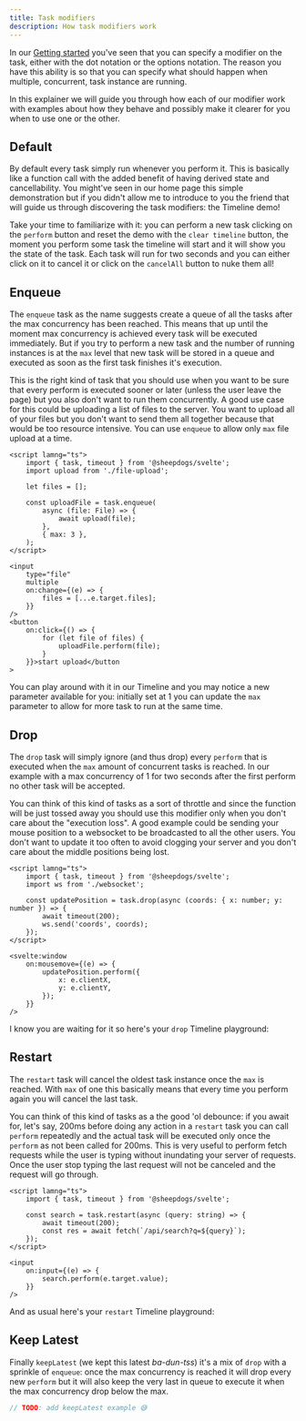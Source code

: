 ```yaml
---
title: Task modifiers
description: How task modifiers work
---
```



In our [Getting started](/getting-started/usage#task-modifiers) you've seen that you can specify a
modifier on the task, either with the dot notation or the options notation. The reason you have this
ability is so that you can specify what should happen when multiple, concurrent, task instance are
running.

In this explainer we will guide you through how each of our modifier work with examples about how
they behave and possibly make it clearer for you when to use one or the other.

## Default

By default every task simply run whenever you perform it. This is basically like a function call
with the added benefit of having derived state and cancellability. You might've seen in our home
page this simple demonstration but if you didn't allow me to introduce to you the friend that will
guide us through discovering the task modifiers: the Timeline demo!

Take your time to familiarize with it: you can perform a new task clicking on the `perform` button
and reset the demo with the `clear timeline` button, the moment you perform some task the timeline
will start and it will show you the state of the task. Each task will run for two seconds and you
can either click on it to cancel it or click on the `cancelAll` button to nuke them all!

<Timeline show_max={false} client:load />

## Enqueue

The `enqueue` task as the name suggests create a queue of all the tasks after the max concurrency
has been reached. This means that up until the moment max concurrency is achieved every task will be
executed immediately. But if you try to perform a new task and the number of running instances is at
the `max` level that new task will be stored in a queue and executed as soon as the first task
finishes it's execution.

This is the right kind of task that you should use when you want to be sure that every perform is
executed sooner or later (unless the user leave the page) but you also don't want to run them
concurrently. A good use case for this could be uploading a list of files to the server. You want to
upload all of your files but you don't want to send them all together because that would be too
resource intensive. You can use `enqueue` to allow only `max` file upload at a time.

```svelte
<script lamng="ts">
	import { task, timeout } from '@sheepdogs/svelte';
	import upload from './file-upload';

	let files = [];

	const uploadFile = task.enqueue(
		async (file: File) => {
			await upload(file);
		},
		{ max: 3 },
	);
</script>

<input
	type="file"
	multiple
	on:change={(e) => {
		files = [...e.target.files];
	}}
/>
<button
	on:click={() => {
		for (let file of files) {
			uploadFile.perform(file);
		}
	}}>start upload</button
>
```

You can play around with it in our Timeline and you may notice a new parameter available for you:
initially set at 1 you can update the `max` parameter to allow for more task to run at the same
time.

<Timeline selected_task_type="enqueue" client:load />

## Drop

The `drop` task will simply ignore (and thus drop) every `perform` that is executed when the `max`
amount of concurrent tasks is reached. In our example with a max concurrency of 1 for two seconds
after the first perform no other task will be accepted.

You can think of this kind of tasks as a sort of throttle and since the function will be just tossed
away you should use this modifier only when you don't care about the "execution loss". A good
example could be sending your mouse position to a websocket to be broadcasted to all the other
users. You don't want to update it too often to avoid clogging your server and you don't care about
the middle positions being lost.

```svelte
<script lamng="ts">
	import { task, timeout } from '@sheepdogs/svelte';
	import ws from './websocket';

	const updatePosition = task.drop(async (coords: { x: number; y: number }) => {
		await timeout(200);
		ws.send('coords', coords);
	});
</script>

<svelte:window
	on:mousemove={(e) => {
		updatePosition.perform({
			x: e.clientX,
			y: e.clientY,
		});
	}}
/>
```

I know you are waiting for it so here's your `drop` Timeline playground:

<Timeline selected_task_type="drop" client:load />

## Restart

The `restart` task will cancel the oldest task instance once the `max` is reached. With `max` of one
this basically means that every time you perform again you will cancel the last task.

You can think of this kind of tasks as a the good 'ol debounce: if you await for, let's say, 200ms
before doing any action in a `restart` task you can call `perform` repeatedly and the actual task
will be executed only once the `perform` as not been called for 200ms. This is very useful to
perform fetch requests while the user is typing without inundating your server of requests. Once the
user stop typing the last request will not be canceled and the request will go through.

```svelte
<script lamng="ts">
	import { task, timeout } from '@sheepdogs/svelte';

	const search = task.restart(async (query: string) => {
		await timeout(200);
		const res = await fetch(`/api/search?q=${query}`);
	});
</script>

<input
	on:input={(e) => {
		search.perform(e.target.value);
	}}
/>
```

And as usual here's your `restart` Timeline playground:

<Timeline selected_task_type="restart" client:load />

## Keep Latest

Finally `keepLatest` (we kept this latest _ba-dun-tss_) it's a mix of `drop` with a sprinkle of
`enqueue`: once the max concurrency is reached it will drop every new `perform` but it will also
keep the very last in queue to execute it when the max concurrency drop below the max.

```ts
// TODO: add keepLatest example 😅
```

<Timeline selected_task_type="keepLatest" client:load />
